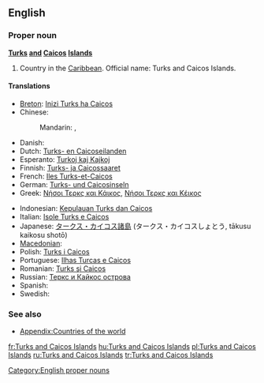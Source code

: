 {{wikipedia}}
==English==

===Proper noun===
'''[[Turks]] [[and]] [[Caicos]] [[Island]]s'''

# Country in the [[Caribbean]]. Official name: Turks and Caicos Islands.

====Translations====
{{trans-top|country in the Caribbean}}
* [[Breton]]: [[Inizi Turks ha Caicos]]
* Chinese:
*: Mandarin: {{t|cmn|特克斯和凱科斯群島|sc=Hani}}, {{t|cmn|特克斯和凯科斯群岛|tr=Tèkèsī hé Kǎikēsī qúndǎo|sc=Hani}}
* Danish: {{t|da|Turks- og Caicosøerne}}
* Dutch: [[Turks- en Caicoseilanden]]
* Esperanto: [[Turkoj kaj Kajkoj]]
* Finnish: [[Turks- ja Caicossaaret]]
* French: [[Iles Turks-et-Caicos]]
* German: [[Turks- und Caicosinseln]]
* Greek: [[Νήσοι Τερκς και Κάικος]], [[Νήσοι Τερκς και Κέικος]]
{{trans-mid}}
* Indonesian: [[Kepulauan Turks dan Caicos]]
* Italian: [[Isole Turks e Caicos]]
* Japanese: [[タークス・カイコス諸島]] (タークス・カイコスしょとう, tākusu kaikosu shotō)
* [[Macedonian]]: {{t|mk|Туркс и Кајкос|tr=Túrks i Kájkos}}
* Polish: [[Turks i Caicos]]
* Portuguese: [[Ilhas Turcas e Caicos]]
* Romanian: [[Turks şi Caicos]]
* Russian: [[Теркс и Кайкос острова]]
* Spanish: {{t+|es|Islas Turcas y Caicos}}
* Swedish: {{t|sv|Turks- och Caicosöarna}}
{{trans-bottom}}

===See also===
* [[Appendix:Countries of the world]]

[[Category:English proper nouns]]

[[fr:Turks and Caicos Islands]]
[[hu:Turks and Caicos Islands]]
[[pl:Turks and Caicos Islands]]
[[ru:Turks and Caicos Islands]]
[[tr:Turks and Caicos Islands]]